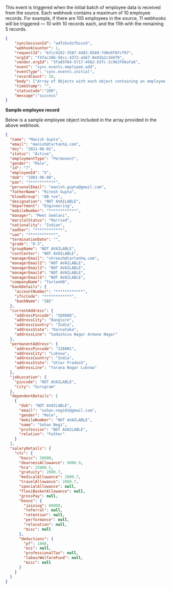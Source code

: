 This event is triggered when the initial batch of employee data is received from the source. Each webhook contains a maximum of 10 employee records. For example, if there are 105 employees in the source, 11 webhooks will be triggered — 10 with 10 records each, and the 11th with the remaining 5 records.

```json
{
    "syncSessionId": "adfsbvdzfbsvzd",
    "webhookCounter": 1,
    "requestId": "b7cc9282-3587-4403-8589-fd0e9f87cf97",
    "orgId": "f47ac10b-58cc-4372-a567-0e02b2c3d479",
    "vendor.orgId": "3fa85f64-5717-4562-b3fc-2c963f66afa6",
    "event": "sync.events.employee.add",
    "eventType": "sync.events.initial",
    "recordCount": 10,
    "body": ["Array of Objects with each object containing an employee record"],
    "timeStamp": "",
    "statusCode":"200",
    "message":"success"
}
```
**Sample employee record**  

Below is a sample employee object included in the array provided in the above webhook.

```json
{
  "name": "Manish Gupta",
  "email": "manish@tartanhq.com",
  "doj": "2021-06-01",
  "status": "Active",
  "employmentType": "Permanent",
  "gender": "Male",
  "id": "7",
  "employeeId": "5",
  "dob": "1983-06-08",
  "pan": "************",
  "personalEmail": "manish.gupta@gmail.com",
  "fatherName": "Ritesh Gupta",
  "bloodGroup": "AB +ve",
  "designation": "NOT AVAILABLE",
  "department": "Engineering",
  "mobileNumber": "************",
  "manager": "Meet Semlani",
  "maritalStatus": "Married",
  "nationality": "Indian",
  "aadhar": "************",
  "uan": "************",
  "terminationDate": "",
  "grade": "D-3",
  "groupName": "NOT AVAILABLE",
  "costCenter": "NOT AVAILABLE",
  "managerEmail": "shreesh@tartanhq.com",
  "managerEmail2": "NOT AVAILABLE",
  "managerEmail3": "NOT AVAILABLE",
  "managerEmail4": "NOT AVAILABLE",
  "managerEmail5": "NOT AVAILABLE",
  "companyName": "TartanHQ",
  "bankDetails": {
    "accountNumber": "************",
    "ifscCode": "************",
    "bankName": "SBI"
  },
  "currentAddress": {
    "addressPincode": "560080",
    "addressCity": "Banglore",
    "addressCountry": "India",
    "addressState": "Karnataka",
    "addressLine": "Sadashiva Nagar Armane Nagar"
  },
  "permanentAddress": {
    "addressPincode": "226001",
    "addressCity": "Luknow",
    "addressCountry": "India",
    "addressState": "Uttar Pradesh",
    "addressLine": "Yarana Nagar Luknow"
  },
  "jobLocation": {
    "pincode": "NOT AVAILABLE",
    "city": "Gurugram"
  },
  "dependentDetails": [
    {
      "dob": "NOT AVAILABLE",
      "email": "sohan.negi01@gmail.com",
      "gender": "Male",
      "mobileNumber": "NOT AVAILABLE",
      "name": "Sohan Negi",
      "profession": "NOT AVAILABLE",
      "relation": "Father"
    }
  ],
  "salaryDetails": {
    "ctc": {
      "basic": 50000,
      "dearnessAllowance": 9000.9,
      "hra": 25000.5,
      "gratuity": 2000.7,
      "medicalAllowance": 2000.7,
      "travelAllowance": 2000.7,
      "specialAllowance": null,
      "flexiBasketAllowance": null,
      "grossPay": null,
      "bonus": {
        "joining": 80000,
        "referral": null,
        "retention": null,
        "performance": null,
        "relocation": null,
        "misc": null
      },
      "deductions": {
        "pf": 1800,
        "esi": null,
        "professionalTax": null,
        "labourWelfareFund": null,
        "misc": null
      }
    }
  }
}
```
